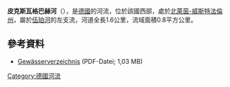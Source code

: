 {{Multiple issues|
{{Expand language|1=de|time=2020-08-12T03:58:18+00:00}}
{{Onesource|time=2020-08-12T03:58:18+00:00}}
}}
{{Coord|51|9|7.00|N|7|19|19.50|E|display=title}}

'''皮克斯瓦格巴赫河'''（{{lang-de|Pixwaager Bach}}），是[[德國|德國]]的河流，位於該國西部，處於[[北萊茵-威斯特法倫州|北萊茵-威斯特法倫州]]，屬於[[伍珀河|伍珀河]]的左支流，河道全長1.6公里，流域面積0.8平方公里。

==參考資料==
* [http://www.lanuv.nrw.de/fileadmin/lanuv/wasser/pdf/Gewaesserverzeichnis%20GSK3C.xls  Gewässerverzeichnis] {{Wayback|url=http://www.lanuv.nrw.de/fileadmin/lanuv/wasser/pdf/Gewaesserverzeichnis%20GSK3C.xls |date=20190808033656 }} (PDF-Datei; 1,03 MB)

{{Germany-geo-stub}}
[[Category:德國河流|Category:德國河流]]